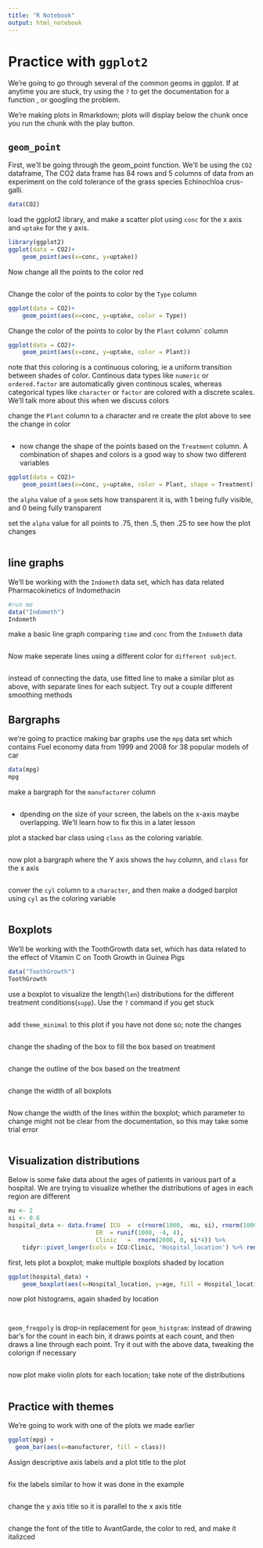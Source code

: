 ```yaml
---
title: "R Notebook"
output: html_notebook
---
```



# Practice with `ggplot2`

We're going to go through several of the common geoms in ggplot. If at anytime you are stuck, try using the `?` to get the documentation for a function , or googling the problem. 

We're making plots in Rmarkdown; plots will display below the chunk once you run the chunk with the play button. 

## `geom_point`

First, we'll be going through the geom_point function. We'll be using the `CO2` dataframe, The CO2 data frame has 84 rows and 5 columns of data from an experiment on the cold tolerance of the grass species Echinochloa crus-galli.

```r
data(CO2)
```

load the ggplot2 library, and make a scatter plot using `conc` for the x axis and `uptake` for the y axis.


```r
library(ggplot2)
ggplot(data = CO2)+
    geom_point(aes(x=conc, y=uptake))

```


Now change all the points to the color red

```r

```


Change the color of the points to color by the `Type` column

```r
ggplot(data = CO2)+
    geom_point(aes(x=conc, y=uptake, color = Type))
```

Change the color of the points to color by the `Plant` column` column

```r
ggplot(data = CO2)+
    geom_point(aes(x=conc, y=uptake, color = Plant))
```

note that this coloring is a continuous coloring, ie a uniform transition between shades of color. Continous data types like `numeric` or `ordered.factor` are automatically given continous scales, whereas categorical types like `character` or `factor` are colored with a discrete scales. We'll talk more about this when we discuss colors 

change the `Plant` column to a character and re create the plot above to see the change in color

```r

```

- now change the shape of the points based on the `Treatment` column.  A combination of shapes and colors is a good way to show two different variables

```r
ggplot(data = CO2)+
    geom_point(aes(x=conc, y=uptake, color = Plant, shape = Treatment))
```

the `alpha` value of a `geom` sets how transparent it is, with 1 being fully visible, and 0 being fully transparent

set the `alpha` value for all points to .75, then .5, then .25 to see how the plot changes

```r

```


## line graphs 

We'll be working with the `Indometh` data set, which has data related  Pharmacokinetics of Indomethacin
```r
#run me
data("Indometh")
Indometh
```


make a basic line graph comparing `time` and `conc` from the `Indometh` data 

```r

```


Now make seperate lines using a different color for `different subject`.
```r

```

instead of connecting the data, use fitted line to make a similar plot as above, with separate lines for each subject. Try out a couple different smoothing methods

## Bargraphs 
we're going to practice making bar graphs use the `mpg` data set which contains Fuel economy data from 1999 and 2008 for 38 popular models of car

```r
data(mpg)
mpg
```

make a bargraph for  the `manufacturer` column

```r

```
- dpending on the size of your screen, the labels on the x-axis maybe overlapping. We'll learn how to fix this in a later lesson

plot a stacked bar class using `class` as the coloring variable. 

```r

```

now plot a bargraph where the Y axis shows the `hwy` column, and `class` for the x axis

```r

```

conver the `cyl` column to a `character`, and then make a dodged barplot using `cyl` as the coloring variable 

```r

```

## Boxplots 
 
We'll be working with the ToothGrowth data set, which has data related to the effect of Vitamin C on Tooth Growth in Guinea Pigs
 
```r
data("ToothGrowth")
ToothGrowth
```

use a boxplot to visualize the length(`len`) distributions for the different treatment conditions(`supp`). Use the `?` command if you get stuck

```r

```

add `theme_minimal` to this plot if you have not done so; note the changes 

```r

```


change the shading of the box to fill the box based on treatment

```r

```

change the outline of the box based on the treatment

```r

```


change the width of all boxplots 
```r

```



Now change the width of the lines within the boxplot; which parameter to change might not be clear from the documentation, so this may take some trial error
```r

```

## Visualization distributions 

Below is some fake data about the ages of patients in various part of a hospital. We are trying to visualize whether the distributions of ages in each region are different

```r
mu <- 2
si <- 0.6
hospital_data <- data.frame( ICU  =  c(rnorm(1000, -mu, si), rnorm(1000, mu, si)), 
                         ER  = runif(1000, -4, 4),
                         Clinic   =  rnorm(2000, 0, si*4)) %>% 
    tidyr::pivot_longer(cols = ICU:Clinic, 'Hospital_location') %>% rename(age = 'value')

```


first, lets plot a boxplot; make multiple boxplots shaded by location

```r
ggplot(hospital_data) + 
    geom_boxplot(aes(x=Hospital_location, y=age, fill = Hospital_location))
```

now plot histograms, again shaded by location

```r

```

```r

```


`geom_freqpoly` is  drop-in replacement for `geom_histgram`: instead of drawing bar's for the count in each bin, it draws points at each count, and then draws a line through each point. Try it out with the above data, tweaking the colorign if necessary


```r

```

now plot make violin plots for each location; take note of the distributions 

```r

```


## Practice with themes 

We're going to work with one of the plots we made earlier 


```r
ggplot(mpg) + 
  geom_bar(aes(x=manufacturer, fill = class)) 

```


Assign descriptive axis labels and a plot title to the plot

```r

```


fix the labels similar to how it was done in the example

```r

```


change the y axis title so it is parallel to the x axis title 

```r

```

change the font of the title to AvantGarde, the color to red, and make it italizced


```r

```


